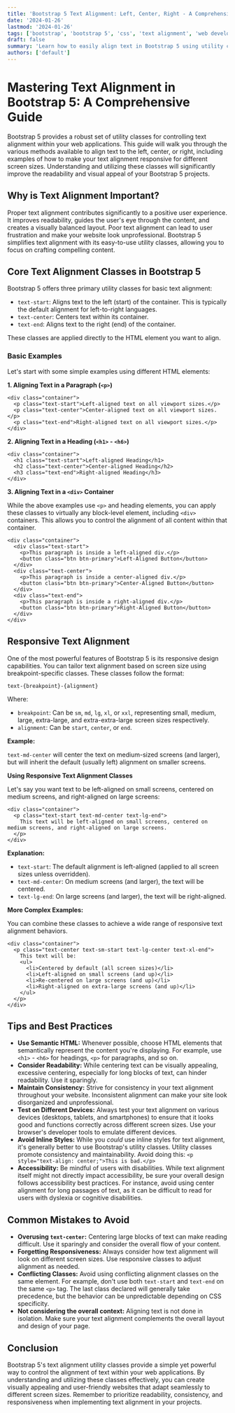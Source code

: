 ```yaml
---
title: 'Bootstrap 5 Text Alignment: Left, Center, Right - A Comprehensive Guide'
date: '2024-01-26'
lastmod: '2024-01-26'
tags: ['bootstrap', 'bootstrap 5', 'css', 'text alignment', 'web development', 'front-end']
draft: false
summary: 'Learn how to easily align text in Bootstrap 5 using utility classes. Master left, center, and right alignment techniques with code examples for responsive web design.'
authors: ['default']
---
```


# Mastering Text Alignment in Bootstrap 5: A Comprehensive Guide

Bootstrap 5 provides a robust set of utility classes for controlling text alignment within your web applications. This guide will walk you through the various methods available to align text to the left, center, or right, including examples of how to make your text alignment responsive for different screen sizes. Understanding and utilizing these classes will significantly improve the readability and visual appeal of your Bootstrap 5 projects.

## Why is Text Alignment Important?

Proper text alignment contributes significantly to a positive user experience. It improves readability, guides the user's eye through the content, and creates a visually balanced layout. Poor text alignment can lead to user frustration and make your website look unprofessional. Bootstrap 5 simplifies text alignment with its easy-to-use utility classes, allowing you to focus on crafting compelling content.

## Core Text Alignment Classes in Bootstrap 5

Bootstrap 5 offers three primary utility classes for basic text alignment:

- `text-start`: Aligns text to the left (start) of the container. This is typically the default alignment for left-to-right languages.
- `text-center`: Centers text within its container.
- `text-end`: Aligns text to the right (end) of the container.

These classes are applied directly to the HTML element you want to align.

### Basic Examples

Let's start with some simple examples using different HTML elements:

**1. Aligning Text in a Paragraph (`<p>`)**

```plaintext
<div class="container">
  <p class="text-start">Left-aligned text on all viewport sizes.</p>
  <p class="text-center">Center-aligned text on all viewport sizes.</p>
  <p class="text-end">Right-aligned text on all viewport sizes.</p>
</div>
```

**2. Aligning Text in a Heading (`<h1>` - `<h6>`)**

```plaintext
<div class="container">
  <h1 class="text-start">Left-aligned Heading</h1>
  <h2 class="text-center">Center-aligned Heading</h2>
  <h3 class="text-end">Right-aligned Heading</h3>
</div>
```

**3. Aligning Text in a `<div>` Container**

While the above examples use `<p>` and heading elements, you can apply these classes to virtually any block-level element, including `<div>` containers. This allows you to control the alignment of all content within that container.

```plaintext
<div class="container">
  <div class="text-start">
    <p>This paragraph is inside a left-aligned div.</p>
    <button class="btn btn-primary">Left-Aligned Button</button>
  </div>
  <div class="text-center">
    <p>This paragraph is inside a center-aligned div.</p>
    <button class="btn btn-primary">Center-Aligned Button</button>
  </div>
  <div class="text-end">
    <p>This paragraph is inside a right-aligned div.</p>
    <button class="btn btn-primary">Right-Aligned Button</button>
  </div>
</div>
```

## Responsive Text Alignment

One of the most powerful features of Bootstrap 5 is its responsive design capabilities. You can tailor text alignment based on screen size using breakpoint-specific classes. These classes follow the format:

`text-{breakpoint}-{alignment}`

Where:

- `breakpoint`: Can be `sm`, `md`, `lg`, `xl`, or `xxl`, representing small, medium, large, extra-large, and extra-extra-large screen sizes respectively.
- `alignment`: Can be `start`, `center`, or `end`.

**Example:**

`text-md-center` will center the text on medium-sized screens (and larger), but will inherit the default (usually left) alignment on smaller screens.

**Using Responsive Text Alignment Classes**

Let's say you want text to be left-aligned on small screens, centered on medium screens, and right-aligned on large screens:

```plaintext
<div class="container">
  <p class="text-start text-md-center text-lg-end">
    This text will be left-aligned on small screens, centered on medium screens, and right-aligned on large screens.
  </p>
</div>
```

**Explanation:**

- `text-start`: The default alignment is left-aligned (applied to all screen sizes unless overridden).
- `text-md-center`: On medium screens (and larger), the text will be centered.
- `text-lg-end`: On large screens (and larger), the text will be right-aligned.

**More Complex Examples:**

You can combine these classes to achieve a wide range of responsive text alignment behaviors.

```plaintext
<div class="container">
  <p class="text-center text-sm-start text-lg-center text-xl-end">
    This text will be:
    <ul>
      <li>Centered by default (all screen sizes)</li>
      <li>Left-aligned on small screens (and up)</li>
      <li>Re-centered on large screens (and up)</li>
      <li>Right-aligned on extra-large screens (and up)</li>
    </ul>
  </p>
</div>
```

## Tips and Best Practices

- **Use Semantic HTML:** Whenever possible, choose HTML elements that semantically represent the content you're displaying. For example, use `<h1>` - `<h6>` for headings, `<p>` for paragraphs, and so on.
- **Consider Readability:** While centering text can be visually appealing, excessive centering, especially for long blocks of text, can hinder readability. Use it sparingly.
- **Maintain Consistency:** Strive for consistency in your text alignment throughout your website. Inconsistent alignment can make your site look disorganized and unprofessional.
- **Test on Different Devices:** Always test your text alignment on various devices (desktops, tablets, and smartphones) to ensure that it looks good and functions correctly across different screen sizes. Use your browser's developer tools to emulate different devices.
- **Avoid Inline Styles:** While you _could_ use inline styles for text alignment, it's generally better to use Bootstrap's utility classes. Utility classes promote consistency and maintainability. Avoid doing this: `<p style="text-align: center;">This is bad.</p>`
- **Accessibility:** Be mindful of users with disabilities. While text alignment itself might not directly impact accessibility, be sure your overall design follows accessibility best practices. For instance, avoid using center alignment for long passages of text, as it can be difficult to read for users with dyslexia or cognitive disabilities.

## Common Mistakes to Avoid

- **Overusing `text-center`:** Centering large blocks of text can make reading difficult. Use it sparingly and consider the overall flow of your content.
- **Forgetting Responsiveness:** Always consider how text alignment will look on different screen sizes. Use responsive classes to adjust alignment as needed.
- **Conflicting Classes:** Avoid using conflicting alignment classes on the same element. For example, don't use both `text-start` and `text-end` on the same `<p>` tag. The last class declared will generally take precedence, but the behavior can be unpredictable depending on CSS specificity.
- **Not considering the overall context:** Aligning text is not done in isolation. Make sure your text alignment complements the overall layout and design of your page.

## Conclusion

Bootstrap 5's text alignment utility classes provide a simple yet powerful way to control the alignment of text within your web applications. By understanding and utilizing these classes effectively, you can create visually appealing and user-friendly websites that adapt seamlessly to different screen sizes. Remember to prioritize readability, consistency, and responsiveness when implementing text alignment in your projects.
